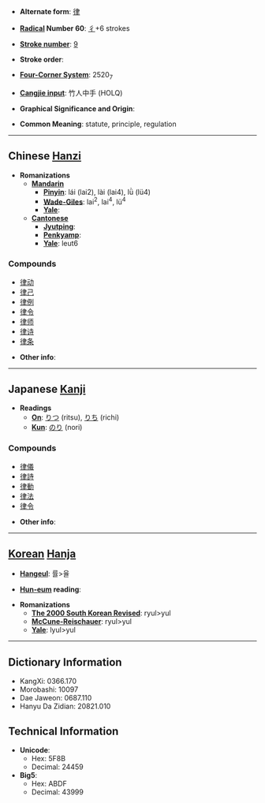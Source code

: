 * '''Alternate form''': [[律]]

* '''[[Wiktionary:Chinese radical index| Radical]] Number 60''': [[Wiktionary:Chinese radical index 彳|彳]]+6 strokes

* '''[[Wiktionary:Chinese total strokes index|Stroke number]]''': [[Wiktionary:Chinese total strokes index 9|9]]

* '''Stroke order''': 

* '''[[Wiktionary:Chinese four corner index|Four-Corner System]]''': 2520<sub>7</sub>

* '''[[Wiktionary:Chinese Cangjie index|Cangjie input]]''': 竹人中手 (HOLQ)

* '''Graphical Significance and Origin''': 

* '''Common Meaning''': statute, principle, regulation

----

== Chinese [[Hanzi]] ==

* '''Romanizations'''
** '''[[Mandarin]]'''
*** '''[[Pinyin]]''': lái (lai2), lài (lai4), lǜ (lü4)
*** '''[[Wade-Giles]]''': lai<sup>2</sup>, lai<sup>4</sup>, lü<sup>4</sup>
*** '''[[Yale]]''': 
** '''[[Cantonese]]'''
*** '''[[Jyutping]]''':
*** '''[[Penkyamp]]''': 
*** '''[[Yale]]''': leut6

===Compounds===
*[[律动]]
*[[律己]]
*[[律例]]
*[[律令]]
*[[律师]]
*[[律诗]]
*[[律条]]

* '''Other info''': 

----

== Japanese [[Kanji]] ==

* '''Readings'''
** '''[[On]]''': [[りつ]] (ritsu), [[りち]] (richi)
** '''[[Kun]]''': [[のり]] (nori)

===Compounds===
*[[律儀]]
*[[律詩]]
*[[律動]]
*[[律法]]
*[[律令]]

* '''Other info''':  

----

== [[Korean]] [[Hanja]] ==

* '''[[Hangeul]]''': 률>율

* '''[[Hun-eum]] reading''': 

* '''Romanizations'''
** '''[[The 2000 South Korean Revised Romanization|The 2000 South Korean Revised]]''': ryul>yul
** '''[[McCune-Reischauer]]''': ryul>yul
** '''[[Yale]]''': lyul>yul

----

== Dictionary Information ==

* KangXi: 0366.170
* Morobashi: 10097
* Dae Jaweon: 0687.110
* Hanyu Da Zidian: 20821.010

== Technical Information ==

* '''Unicode''':
** Hex: 5F8B
** Decimal: 24459
* '''Big5''':
** Hex: ABDF
** Decimal: 43999